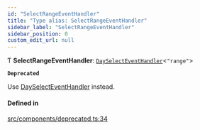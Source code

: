 ```yaml
---
id: "SelectRangeEventHandler"
title: "Type alias: SelectRangeEventHandler"
sidebar_label: "SelectRangeEventHandler"
sidebar_position: 0
custom_edit_url: null
---
```


Ƭ **SelectRangeEventHandler**: [`DaySelectEventHandler`](/api/types/DaySelectEventHandler.md)<``"range"``\>

**`Deprecated`**

Use [DaySelectEventHandler](/api/types/DaySelectEventHandler.md) instead.

#### Defined in

[src/components/deprecated.ts:34](https://github.com/gpbl/react-day-picker/blob/cd80be68f/src/components/deprecated.ts#L34)
